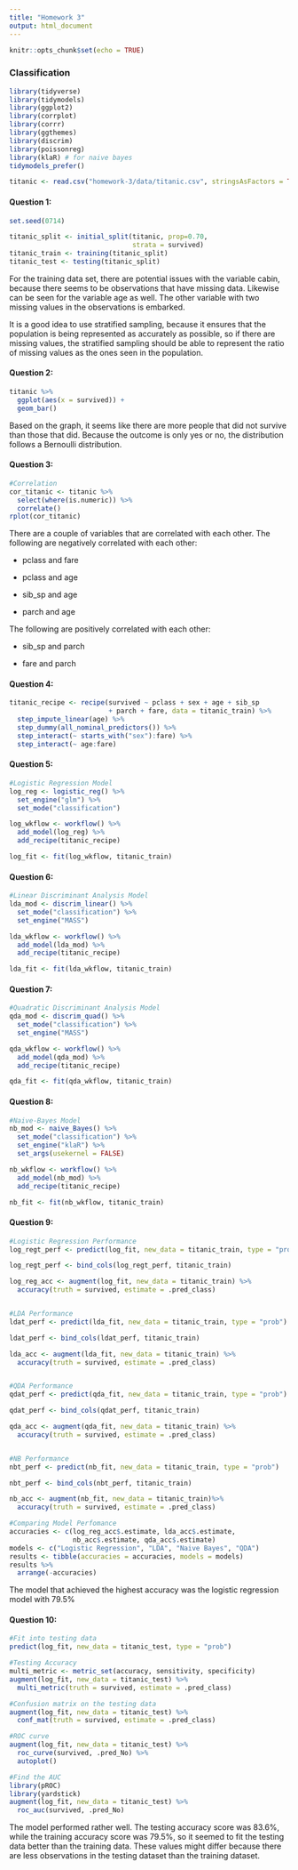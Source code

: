 ```yaml
---
title: "Homework 3"
output: html_document
---
```


```r
knitr::opts_chunk$set(echo = TRUE)
```

### Classification

```r
library(tidyverse)
library(tidymodels)
library(ggplot2)
library(corrplot)
library(corrr)
library(ggthemes)
library(discrim)
library(poissonreg)
library(klaR) # for naive bayes
tidymodels_prefer()
```

```r
titanic <- read.csv("homework-3/data/titanic.csv", stringsAsFactors = TRUE)
```

#### Question 1:
```r
set.seed(0714)

titanic_split <- initial_split(titanic, prop=0.70,
                               strata = survived)
titanic_train <- training(titanic_split)
titanic_test <- testing(titanic_split)
```

For the training data set, there are potential issues with the variable cabin, because there seems to be observations that have missing data. 
Likewise can be seen for the variable age as well. The other variable with two missing values in the observations is embarked. 

It is a good idea to use stratified sampling, because it ensures that the population is being represented as accurately as possible, so if 
there are missing values, the stratified sampling should be able to represent the ratio of missing values as the ones seen in the population.


#### Question 2:
```r
titanic %>%
  ggplot(aes(x = survived)) +
  geom_bar()
```

Based on the graph, it seems like there are more people that did not survive than those that did. Because the outcome is only yes or no, the distribution follows a Bernoulli distribution.



#### Question 3:

```r
#Correlation
cor_titanic <- titanic %>%
  select(where(is.numeric)) %>%
  correlate()
rplot(cor_titanic)
```

There are a couple of variables that are correlated with each other.
The following are negatively correlated with each other:

* pclass and fare

* pclass and age

* sib_sp and age

* parch and age

The following are positively correlated with each other:

* sib_sp and parch

* fare and parch



#### Question 4:
```r
titanic_recipe <- recipe(survived ~ pclass + sex + age + sib_sp
                         + parch + fare, data = titanic_train) %>%
  step_impute_linear(age) %>%
  step_dummy(all_nominal_predictors()) %>%
  step_interact(~ starts_with("sex"):fare) %>%
  step_interact(~ age:fare)

```



#### Question 5:
```r
#Logistic Regression Model
log_reg <- logistic_reg() %>%
  set_engine("glm") %>%
  set_mode("classification")

log_wkflow <- workflow() %>%
  add_model(log_reg) %>%
  add_recipe(titanic_recipe)

log_fit <- fit(log_wkflow, titanic_train)
```


#### Question 6:
```r
#Linear Discriminant Analysis Model
lda_mod <- discrim_linear() %>%
  set_mode("classification") %>%
  set_engine("MASS")

lda_wkflow <- workflow() %>%
  add_model(lda_mod) %>%
  add_recipe(titanic_recipe)

lda_fit <- fit(lda_wkflow, titanic_train)
```



#### Question 7:
```r
#Quadratic Discriminant Analysis Model
qda_mod <- discrim_quad() %>%
  set_mode("classification") %>%
  set_engine("MASS")

qda_wkflow <- workflow() %>%
  add_model(qda_mod) %>%
  add_recipe(titanic_recipe)

qda_fit <- fit(qda_wkflow, titanic_train)
```


#### Question 8:
```r
#Naive-Bayes Model
nb_mod <- naive_Bayes() %>%
  set_mode("classification") %>%
  set_engine("klaR") %>%
  set_args(usekernel = FALSE)

nb_wkflow <- workflow() %>%
  add_model(nb_mod) %>%
  add_recipe(titanic_recipe)

nb_fit <- fit(nb_wkflow, titanic_train)
```


#### Question 9:
```r
#Logistic Regression Performance
log_regt_perf <- predict(log_fit, new_data = titanic_train, type = "prob")

log_regt_perf <- bind_cols(log_regt_perf, titanic_train)

log_reg_acc <- augment(log_fit, new_data = titanic_train) %>%
  accuracy(truth = survived, estimate = .pred_class)


#LDA Performance
ldat_perf <- predict(lda_fit, new_data = titanic_train, type = "prob")

ldat_perf <- bind_cols(ldat_perf, titanic_train)

lda_acc <- augment(lda_fit, new_data = titanic_train) %>%
  accuracy(truth = survived, estimate = .pred_class)


#QDA Performance
qdat_perf <- predict(qda_fit, new_data = titanic_train, type = "prob")

qdat_perf <- bind_cols(qdat_perf, titanic_train)

qda_acc <- augment(qda_fit, new_data = titanic_train) %>%
  accuracy(truth = survived, estimate = .pred_class)


#NB Performance
nbt_perf <- predict(nb_fit, new_data = titanic_train, type = "prob")

nbt_perf <- bind_cols(nbt_perf, titanic_train)

nb_acc <- augment(nb_fit, new_data = titanic_train)%>%
  accuracy(truth = survived, estimate = .pred_class)

#Comparing Model Perfomance
accuracies <- c(log_reg_acc$.estimate, lda_acc$.estimate, 
                nb_acc$.estimate, qda_acc$.estimate)
models <- c("Logistic Regression", "LDA", "Naive Bayes", "QDA")
results <- tibble(accuracies = accuracies, models = models)
results %>%
  arrange(-accuracies)

```

The model that achieved the highest accuracy was the logistic regression model with 79.5% 


#### Question 10:
```r
#Fit into testing data
predict(log_fit, new_data = titanic_test, type = "prob")

#Testing Accuracy
multi_metric <- metric_set(accuracy, sensitivity, specificity)
augment(log_fit, new_data = titanic_test) %>%
  multi_metric(truth = survived, estimate = .pred_class)

#Confusion matrix on the testing data
augment(log_fit, new_data = titanic_test) %>%
  conf_mat(truth = survived, estimate = .pred_class)

#ROC curve
augment(log_fit, new_data = titanic_test) %>%
  roc_curve(survived, .pred_No) %>%
  autoplot()

#Find the AUC
library(pROC)
library(yardstick)
augment(log_fit, new_data = titanic_test) %>%
  roc_auc(survived, .pred_No) 

```

The model performed rather well. The testing accuracy score was 83.6%, while the training accuracy score was 79.5%, so it seemed to fit the testing data better than the training data. These values might differ because there are less observations in the testing dataset than the training dataset. 





